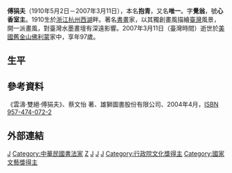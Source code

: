 {{Infobox_officeholder
| name = 傅狷夫
| image name =
| width =
| now = 中華民國（台灣）藝術文化界人士
| period =
| party =—
| Sex =男 
| Native place =[[浙江省|浙江省]][[杭州|杭州]]
| place of birth =
| date of birth = 1910年5月2日
| date of death = 2007年3月11日
| past =
*水墨畫家
*書法家
| work =
*<span style="color: green;">《山水畫法初階》</span>

}} 
'''傅狷夫'''（1910年5月2日－2007年3月11日），本名'''抱青'''，又名'''唯一'''。字'''覺翁'''，號'''心香室主'''。1910生於[[浙江|浙江]][[杭州|杭州]][[西湖|西湖]]畔。著名[[書畫|書畫]]家，以其獨創畫風描繪[[臺灣|臺灣]]風景，開一派畫風，對臺灣水墨畫壇有深遠影響。2007年3月11日（臺灣時間）逝世於[[美國|美國]][[舊金山|舊金山]][[佛利蒙|佛利蒙]]家中，享年97歲。
== 生平 ==


== 參考資料 ==
《雲濤·雙絕·傅狷夫》、蔡文怡 著、雄獅圖書股份有限公司、2004年4月，[[ISBN_957-474-072-2|ISBN 957-474-072-2]]

== 外部連結 ==

[[Category:臺灣畫家|J]]
[[Category:中華民國書法家|Category:中華民國書法家]]
[[Category:傅姓|Z]]
[[Category:1910年出生|J]]
[[Category:2007年逝世|J]]
[[Category:杭州人|J]]
[[Category:行政院文化獎得主|Category:行政院文化獎得主]]
[[Category:國家文藝獎得主|Category:國家文藝獎得主]]